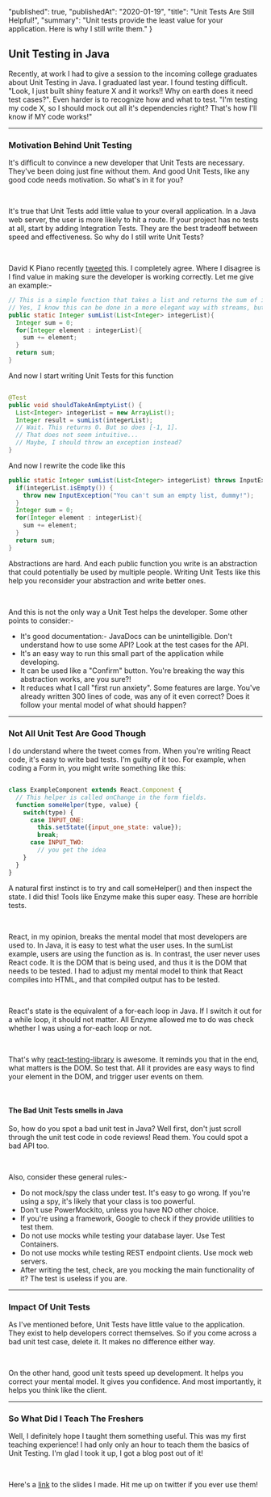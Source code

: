   "published": true,
  "publishedAt": "2020-01-19",
  "title": "Unit Tests Are Still Helpful!",
  "summary": "Unit tests provide the least value for your application. Here is why I still write them."
}

## Unit Testing in Java

Recently, at work I had to give a session to the incoming college graduates about Unit Testing in Java.
I graduated last year. I found testing difficult. "Look, I just built
shiny feature X and it works!! Why on earth does it need test cases?". Even harder is to recognize how 
and what to test. "I'm testing my code X, so I should mock out all it's dependencies right? That's how 
I'll know if MY code works!"

---

### Motivation Behind Unit Testing 

It's difficult to convince a new developer that Unit Tests are necessary. They've been doing just fine
without them. And good Unit Tests, like any good code needs motivation. So what's in it for you?

<br />

It's true that Unit Tests add little value to your overall application. In a Java web server, the user is
more likely to hit a route. If your project has no tests at all, start by adding Integration Tests. They 
are the best tradeoff between speed and effectiveness. So why do I still write Unit Tests? 

<br />

David K Piano recently [tweeted](https://twitter.com/DavidKPiano/status/1218552334680317953) this. I completely 
agree. Where I disagree is I find value in making sure the developer is working correctly. Let me give an example:- 

```java
// This is a simple function that takes a list and returns the sum of its elements
// Yes, I know this can be done in a more elegant way with streams, but bear with me
public static Integer sumList(List<Integer> integerList){
  Integer sum = 0;
  for(Integer element : integerList){
    sum += element;
  }
  return sum;
}
```

And now I start writing Unit Tests for this function

```java 

@Test 
public void shouldTakeAnEmptyList() {
  List<Integer> integerList = new ArrayList();
  Integer result = sumList(integerList);
  // Wait. This returns 0. But so does [-1, 1].
  // That does not seem intuitive... 
  // Maybe, I should throw an exception instead? 
}
```

And now I rewrite the code like this 

```java 
public static Integer sumList(List<Integer> integerList) throws InputException{
  if(integerList.isEmpty()) {
    throw new InputException("You can't sum an empty list, dummy!");
  }
  Integer sum = 0;
  for(Integer element : integerList){
    sum += element;
  }
  return sum;
}
```

Abstractions are hard. And each public function you write is an abstraction that could 
potentially be used by multiple people. Writing Unit Tests like this help you reconsider
your abstraction and write better ones. 

<br />

And this is not the only way a Unit Test helps the developer. Some other points to consider:- 
- It's good documentation:- JavaDocs can be unintelligible. Don't understand how to use some API? 
Look at the test cases for the API. 
- It's an easy way to run this small part of the application while developing. 
- It can be used like a "Confirm" button. You're breaking the way this abstraction works, are you sure?!
- It reduces what I call "first run anxiety". Some features are large. You've already written 300 lines of code,
was any of it even correct? Does it follow your mental model of what should happen?

---

### Not All Unit Test Are Good Though 

I do understand where the tweet comes from. When you're writing React code, it's easy to write bad tests. I'm 
guilty of it too. For example, when coding a Form in, you might write something like this:  

```javascript 

class ExampleComponent extends React.Component {
  // This helper is called onChange in the form fields.
  function someHelper(type, value) {
    switch(type) {
      case INPUT_ONE: 
        this.setState({input_one_state: value});
        break;
      case INPUT_TWO:
        // you get the idea
    }
  }
}
```

A natural first instinct is to try and call someHelper() and then inspect the state. I did this! Tools like Enzyme make this 
super easy. These are horrible tests. 

<br />

React, in my opinion, breaks the mental model that most developers are used to. In Java, it is easy to test what the user
uses. In the sumList example, users are using the function as is. In contrast, the user never uses React code. It is the
DOM that is being used, and thus it is the DOM that needs to be tested. I had to adjust my mental model to think that React 
compiles into HTML, and that compiled output has to be tested. 

<br />

React's state is the equivalent of a for-each loop in Java. If I switch it out for a while loop, it should not matter. All 
Enzyme allowed me to do was check whether I was using a for-each loop or not. 

<br />

That's why [react-testing-library](https://testing-library.com/docs/react-testing-library/intro) is awesome. It reminds 
you that in the end, what matters is the DOM. So test that. All it provides are easy ways to find your element in the DOM, 
and trigger user events on them.

<br />

#### The Bad Unit Tests smells in Java 

So, how do you spot a bad unit test in Java? Well first, don't just scroll through the unit test code in 
code reviews! Read them. You could spot a bad API too.

<br />

Also, consider these general rules:-
- Do not mock/spy the class under test. It's easy to go wrong. If you're using a spy, it's likely that your class is too powerful. 
- Don't use PowerMockito, unless you have NO other choice. 
- If you're using a framework, Google to check if they provide utilities to test them. 
- Do not use mocks while testing your database layer. Use Test Containers. 
- Do not use mocks while testing REST endpoint clients. Use mock web servers. 
- After writing the test, check, are you mocking the main functionality of it? The test is useless if you are. 


---

### Impact Of Unit Tests 

As I've mentioned before, Unit Tests have little value to the application. They exist to help developers
correct themselves. So if you come across a bad unit test case, delete it. It makes no difference either way. 

<br />

On the other hand, good unit tests speed up development. It helps you correct your mental model. It gives you confidence.
And most importantly, it helps you think like the client.  

---

### So What Did I Teach The Freshers

Well, I definitely hope I taught them something useful. This was my first teaching experience!
I had only only an hour to teach them the basics of Unit Testing. I'm glad I took it up, I 
got a blog post out of it! 

<br />

Here's a [link](https://drive.google.com/file/d/1LiAK-0mly6CA0IV1-fMxBKXUUE_ro3jB/view?usp=sharing) 
to the slides I made. Hit me up on twitter if you ever use them! 
